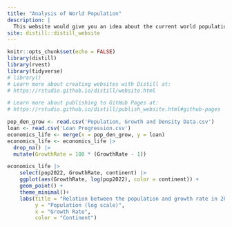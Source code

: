 ```yaml
---
title: "Analysis of World Population"
description: |
  This website would give you an idea about the current world population and different indices based upon population.
site: distill::distill_website
---
```


```r
knitr::opts_chunk$set(echo = FALSE)
library(distill)
library(rvest)
library(tidyverse)
# library()
# Learn more about creating websites with Distill at:
# https://rstudio.github.io/distill/website.html

# Learn more about publishing to GitHub Pages at:
# https://rstudio.github.io/distill/publish_website.html#github-pages

pop_den_grow <- read.csv('Population, Growth and Density Data.csv')
loan <- read.csv('Loan Progression.csv')
economics_life <- merge(x = pop_den_grow, y = loan)
economics_life <- economics_life |>
  drop_na() |>
  mutate(GrowthRate = 100 * (GrowthRate - 1))
```


```r
economics_life |>
    select(pop2022, GrowthRate, continent) |>
    ggplot(aes(GrowthRate, log(pop2022), color = continent)) +
    geom_point() +
    theme_minimal()+
    labs(title = "Relation between the population and growth rate in 2022",
         y = "Population (log scale)",
         x = "Growth Rate",
         color = "Continent")
    
```

